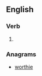==English==
{{wikipedia|dab=hotwire}}

===Verb===
{{en-verb|hotwir|ed}}

# {{alternative spelling of|[[hot-wire]]}}

===Anagrams===
* [[worthie#English|worthie]]